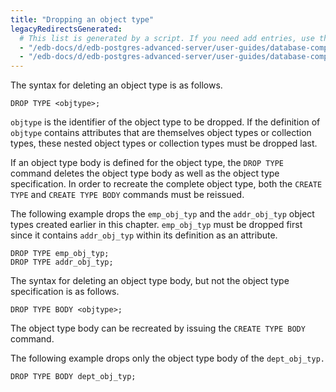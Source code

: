 ```yaml
---
title: "Dropping an object type"
legacyRedirectsGenerated:
  # This list is generated by a script. If you need add entries, use the `legacyRedirects` key.
  - "/edb-docs/d/edb-postgres-advanced-server/user-guides/database-compatibility-for-oracle-developers-guide/9.6/Database_Compatibility_for_Oracle_Developers_Guide_v9.6.1.096.html"
  - "/edb-docs/d/edb-postgres-advanced-server/user-guides/database-compatibility-for-oracle-developers-guide/9.5/Database_Compatibility_for_Oracle_Developers_Guide.1.218.html"
---
```


<div id="dropping_an_object_type" class="registered_link"></div>

The syntax for deleting an object type is as follows.

```text
DROP TYPE <objtype>;
```

`objtype` is the identifier of the object type to be dropped. If the definition of `objtype` contains attributes that are themselves object types or collection types, these nested object types or collection types must be dropped last.

If an object type body is defined for the object type, the `DROP TYPE` command deletes the object type body as well as the object type specification. In order to recreate the complete object type, both the `CREATE TYPE` and `CREATE TYPE BODY` commands must be reissued.

The following example drops the `emp_obj_typ` and the `addr_obj_typ` object types created earlier in this chapter. `emp_obj_typ` must be dropped first since it contains `addr_obj_typ` within its definition as an attribute.

```text
DROP TYPE emp_obj_typ;
DROP TYPE addr_obj_typ;
```

The syntax for deleting an object type body, but not the object type specification is as follows.

```text
DROP TYPE BODY <objtype>;
```

The object type body can be recreated by issuing the `CREATE TYPE BODY` command.

The following example drops only the object type body of the `dept_obj_typ.`

```text
DROP TYPE BODY dept_obj_typ;
```
